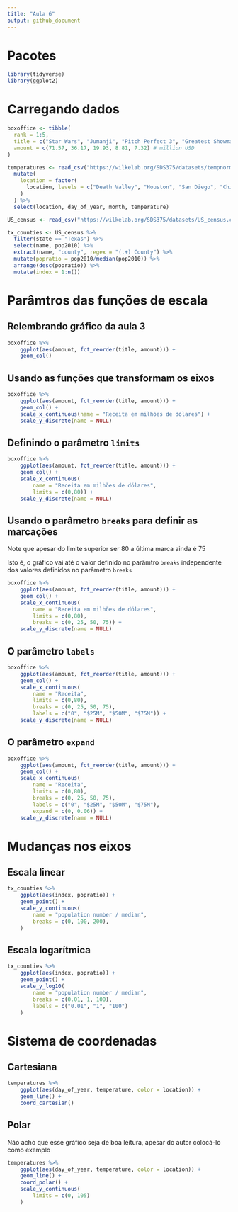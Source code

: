 ```yaml
---
title: "Aula 6"
output: github_document
---
```


# Pacotes

```r
library(tidyverse)
library(ggplot2)
```


# Carregando dados

```r
boxoffice <- tibble(
  rank = 1:5,
  title = c("Star Wars", "Jumanji", "Pitch Perfect 3", "Greatest Showman", "Ferdinand"),
  amount = c(71.57, 36.17, 19.93, 8.81, 7.32) # million USD
)

temperatures <- read_csv("https://wilkelab.org/SDS375/datasets/tempnormals.csv") %>%
  mutate(
    location = factor(
      location, levels = c("Death Valley", "Houston", "San Diego", "Chicago")
    )
  ) %>%
  select(location, day_of_year, month, temperature)

US_census <- read_csv("https://wilkelab.org/SDS375/datasets/US_census.csv")

tx_counties <- US_census %>% 
  filter(state == "Texas") %>%
  select(name, pop2010) %>%
  extract(name, "county", regex = "(.+) County") %>%
  mutate(popratio = pop2010/median(pop2010)) %>%
  arrange(desc(popratio)) %>%
  mutate(index = 1:n())
```

# Parâmtros das funções de escala

## Relembrando gráfico da aula 3

```r
boxoffice %>% 
    ggplot(aes(amount, fct_reorder(title, amount))) +
    geom_col()
```

## Usando as funções que transformam os eixos

```r
boxoffice %>% 
    ggplot(aes(amount, fct_reorder(title, amount))) +
    geom_col() +
    scale_x_continuous(name = "Receita em milhões de dólares") +
    scale_y_discrete(name = NULL)
```

## Definindo o parâmetro `limits`

```r
boxoffice %>% 
    ggplot(aes(amount, fct_reorder(title, amount))) +
    geom_col() +
    scale_x_continuous(
        name = "Receita em milhões de dólares",
        limits = c(0,80)) +
    scale_y_discrete(name = NULL)

```

## Usando o parâmetro `breaks` para definir as marcações

Note que apesar do limite superior ser 80 a última marca ainda é 75 

Isto é, o gráfico vai até o valor definido no parâmtro `breaks` independente dos valores definidos no parâmetro `breaks`

```r
boxoffice %>% 
    ggplot(aes(amount, fct_reorder(title, amount))) +
    geom_col() +
    scale_x_continuous(
        name = "Receita em milhões de dólares",
        limits = c(0,80),
        breaks = c(0, 25, 50, 75)) +
    scale_y_discrete(name = NULL)
```

## O parâmetro `labels`

```r
boxoffice %>% 
    ggplot(aes(amount, fct_reorder(title, amount))) +
    geom_col() +
    scale_x_continuous(
        name = "Receita",
        limits = c(0,80),
        breaks = c(0, 25, 50, 75),
        labels = c("0", "$25M", "$50M", "$75M")) +
    scale_y_discrete(name = NULL)
```

## O parâmetro `expand`

```r
boxoffice %>% 
    ggplot(aes(amount, fct_reorder(title, amount))) +
    geom_col() +
    scale_x_continuous(
        name = "Receita",
        limits = c(0,80),
        breaks = c(0, 25, 50, 75),
        labels = c("0", "$25M", "$50M", "$75M"),
        expand = c(0, 0.06)) +
    scale_y_discrete(name = NULL)
```

# Mudanças nos eixos

## Escala linear

```r
tx_counties %>% 
    ggplot(aes(index, popratio)) +
    geom_point() +
    scale_y_continuous(
        name = "population number / median",
        breaks = c(0, 100, 200),
    )

```

## Escala logarítmica

```r
tx_counties %>% 
    ggplot(aes(index, popratio)) +
    geom_point() +
    scale_y_log10(
        name = "population number / median",
        breaks = c(0.01, 1, 100),
        labels = c("0.01", "1", "100")
    )

```


# Sistema de coordenadas

## Cartesiana

```r
temperatures %>% 
    ggplot(aes(day_of_year, temperature, color = location)) +
    geom_line() +
    coord_cartesian()
```

## Polar

Não acho que esse gráfico seja de boa leitura, apesar do autor colocá-lo como exemplo

```r
temperatures %>% 
    ggplot(aes(day_of_year, temperature, color = location)) +
    geom_line() +
    coord_polar() +
    scale_y_continuous(
        limits = c(0, 105)
    )
```

